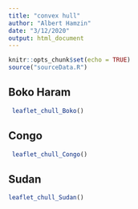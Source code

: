 ```yaml
---
title: "convex hull"
author: "Albert Hamzin"
date: "3/12/2020"
output: html_document
---
```


```r
knitr::opts_chunk$set(echo = TRUE)
source("sourceData.R")
```



## Boko Haram

```r
 leaflet_chull_Boko()
```



## Congo

```r
 leaflet_chull_Congo()
```


## Sudan

```r
leaflet_chull_Sudan()
```
































